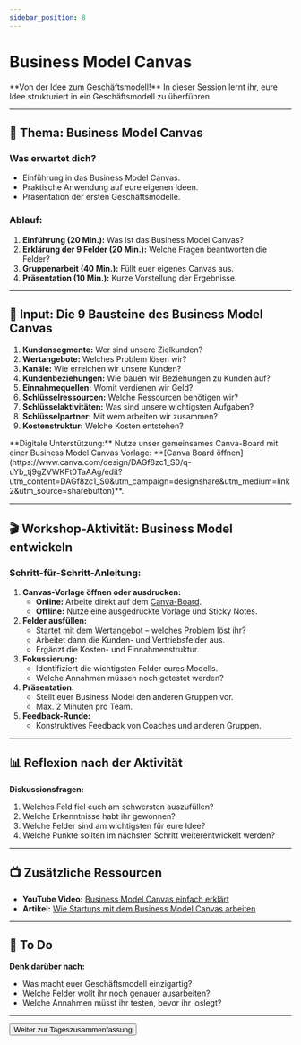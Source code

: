 ```yaml
---
sidebar_position: 8
---
```


# Business Model Canvas

<Admonition type="info" icon="📊">
  **Von der Idee zum Geschäftsmodell!** In dieser Session lernt ihr, eure Idee
  strukturiert in ein Geschäftsmodell zu überführen.
</Admonition>

---

## 🎯 **Thema:** Business Model Canvas

### **Was erwartet dich?**

- Einführung in das Business Model Canvas.
- Praktische Anwendung auf eure eigenen Ideen.
- Präsentation der ersten Geschäftsmodelle.

### **Ablauf:**

1. **Einführung (20 Min.):** Was ist das Business Model Canvas?
2. **Erklärung der 9 Felder (20 Min.):** Welche Fragen beantworten die Felder?
3. **Gruppenarbeit (40 Min.):** Füllt euer eigenes Canvas aus.
4. **Präsentation (10 Min.):** Kurze Vorstellung der Ergebnisse.

---

## 🧠 **Input: Die 9 Bausteine des Business Model Canvas**

1. **Kundensegmente:** Wer sind unsere Zielkunden?
2. **Wertangebote:** Welches Problem lösen wir?
3. **Kanäle:** Wie erreichen wir unsere Kunden?
4. **Kundenbeziehungen:** Wie bauen wir Beziehungen zu Kunden auf?
5. **Einnahmequellen:** Womit verdienen wir Geld?
6. **Schlüsselressourcen:** Welche Ressourcen benötigen wir?
7. **Schlüsselaktivitäten:** Was sind unsere wichtigsten Aufgaben?
8. **Schlüsselpartner:** Mit wem arbeiten wir zusammen?
9. **Kostenstruktur:** Welche Kosten entstehen?

<Admonition type="link" icon="🔗">
  **Digitale Unterstützung:** Nutze unser gemeinsames Canva-Board mit einer
  Business Model Canvas Vorlage:
  **[Canva Board öffnen](https://www.canva.com/design/DAGf8zc1_S0/q-uYb_tj9gZVWKFt0TaAAg/edit?utm_content=DAGf8zc1_S0&utm_campaign=designshare&utm_medium=link2&utm_source=sharebutton)**.
</Admonition>

---

## 🎬 **Workshop-Aktivität: Business Model entwickeln**

### **Schritt-für-Schritt-Anleitung:**

1. **Canvas-Vorlage öffnen oder ausdrucken:**
   - **Online:** Arbeite direkt auf dem
     [Canva-Board](https://www.canva.com/design/DAGf8zc1_S0/q-uYb_tj9gZVWKFt0TaAAg/edit?utm_content=DAGf8zc1_S0&utm_campaign=designshare&utm_medium=link2&utm_source=sharebutton).
   - **Offline:** Nutze eine ausgedruckte Vorlage und Sticky Notes.
2. **Felder ausfüllen:**
   - Startet mit dem Wertangebot – welches Problem löst ihr?
   - Arbeitet dann die Kunden- und Vertriebsfelder aus.
   - Ergänzt die Kosten- und Einnahmenstruktur.
3. **Fokussierung:**
   - Identifiziert die wichtigsten Felder eures Modells.
   - Welche Annahmen müssen noch getestet werden?
4. **Präsentation:**
   - Stellt euer Business Model den anderen Gruppen vor.
   - Max. 2 Minuten pro Team.
5. **Feedback-Runde:**
   - Konstruktives Feedback von Coaches und anderen Gruppen.

---

## 📊 **Reflexion nach der Aktivität**

**Diskussionsfragen:**

1. Welches Feld fiel euch am schwersten auszufüllen?
2. Welche Erkenntnisse habt ihr gewonnen?
3. Welche Felder sind am wichtigsten für eure Idee?
4. Welche Punkte sollten im nächsten Schritt weiterentwickelt werden?

---

## 📺 **Zusätzliche Ressourcen**

- **YouTube Video:** [Business Model Canvas einfach erklärt](https://www.youtube.com/watch?v=IP0cUBWTgpY)
- **Artikel:**
  [Wie Startups mit dem Business Model Canvas arbeiten](https://digitaleneuordnung.de/blog/business-model-canvas-erklaerung)

---

## 🚀 **To Do**

**Denk darüber nach:**

- Was macht euer Geschäftsmodell einzigartig?
- Welche Felder wollt ihr noch genauer ausarbeiten?
- Welche Annahmen müsst ihr testen, bevor ihr loslegt?

---

<Button destination="/roadmap/docs/startup-basics/yfn-school/day1/summary">
  Weiter zur Tageszusammenfassung
</Button>
